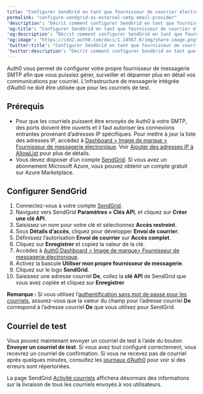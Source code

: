 ---
title: "Configurer SendGrid en tant que fournisseur de courrier électronique SMTP externe"
permalink: "configure-sendgrid-as-external-smtp-email-provider"
'description': "Décrit comment configurer SendGrid en tant que fournisseur de courrier électronique SMTP externe."
'og:title': "Configurer SendGrid en tant que fournisseur de courrier électronique SMTP externe"
'og:description': "Décrit comment configurer SendGrid en tant que fournisseur de courrier électronique SMTP externe."
'og:image': "https://cdn2.auth0.com/docs/1.14567.0/img/share-image.png"
'twitter:title': "Configurer SendGrid en tant que fournisseur de courrier électronique SMTP externe"
'twitter:description': "Décrit comment configurer SendGrid en tant que fournisseur de courrier électronique SMTP externe."
---

Auth0 vous permet de configurer votre propre fournisseur de messagerie SMTP afin que vous puissiez gérer, surveiller et dépanner plus en détail vos communications par courriel. L’infrastructure de messagerie intégrée d’Auth0 ne doit être utilisée que pour les courriels de test.

## Prérequis

* Pour que les courriels puissent être envoyés de Auth0 à votre SMTP, des ports doivent être ouverts et il faut autoriser les connexions entrantes provenant d’adresses IP spécifiques. Pour mettre à jour la liste des adresses IP, accédez à [Dashboard > Image de marque > Fournisseur de messagerie électronique](https://manage.auth0.com/#/branding/email_provider). Voir [Ajouter des adresses IP à AllowList](/docs/fr-ca/secure/security-guidance/data-security/allowlist) pour plus de détails.
* Vous devez disposer d’un compte [SendGrid](https://sendgrid.com). Si vous avez un abonnement Microsoft Azure, vous pouvez obtenir un compte gratuit sur Azure Marketplace.

## Configurer SendGrid

1. Connectez-vous à votre compte [SendGrid](https://sendgrid.com).
2. Naviguez vers SendGrid **Paramètres > Clés API**, et cliquez sur **Créer une clé API**.
3. Saisissez un nom pour votre clé et sélectionnez **Accès restreint**.
4. Sous **Détails d’accès**, cliquez pour développer **Envoi de courrier**.
5. Définissez l’autorisation **Envoi de courrier** sur **Accès complet**.
6. Cliquez sur **Enregistrer** et copiez la valeur de la clé.
7. Accédez à [Auth0 Dashboard > Image de marque> Fournisseur de messagerie électronique](https://manage.auth0.com/#/branding/email_provider).
8. Activez la bascule **Utiliser mon propre fournisseur de messagerie**.
9. Cliquez sur le logo **SendGrid**.
10. Saisissez une adresse courriel **De**, collez la **clé API** de SendGrid que vous avez copiée et cliquez sur **Enregistrer**

**Remarque :** Si vous utilisez l’[authentification sans mot de passe pour les courriels](https://auth0.com/docs/authenticate/passwordless#email), assurez-vous que la valeur du champ pour l’adresse courriel **De** correspond à l’adresse courriel **De** que vous utilisez pour SendGrid.

## Courriel de test

Vous pouvez maintenant envoyer un courriel de test à l’aide du bouton **Envoyer un courriel de test**. Si vous avez tout configuré correctement, vous recevrez un courriel de confirmation. Si vous ne recevez pas de courriel après quelques minutes, consultez les [journaux d’Auth0](https://manage.auth0.com/#/logs) pour voir si des erreurs sont répertoriées.

La page SendGrid [Activité courriels](https://sendgrid.com/logs/index) affichera désormais des informations sur la livraison de tous les courriels envoyés à vos utilisateurs.